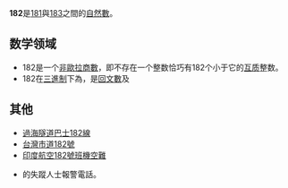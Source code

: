 {{noteTA|G1=Math}}
{{整数
| 质因数分解 = <math>2 \times 7 \times 13</math>
| 罗马数字 = CLXXXII
| 二进制 = 10110110
| 十六进制 = B6
}}
'''182'''是[[181|181]]與[[183|183]]之間的[[自然数|自然數]]。

== 数学领域 ==
{{數字性質|use math=yes}}
* 182是一个[[非歐拉商數|非歐拉商數]]，即不存在一个整数恰巧有182个小于它的[[互质|互质]]整数。
* 182在[[三進制|三進制]]下為{{進制|3|182|sub=3}}，是[[回文數|回文數]]及{{le|起伏數|Undulating number}}

==其他==
*[[過海隧道巴士182線|過海隧道巴士182線]]
*[[市道182號|台灣市道182號]]
*[[印度航空182號班機空難|印度航空182號班機空難]]
*{{KOR}}的失蹤人士報警電話。

{{Num-stub}}